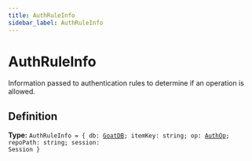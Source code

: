 ```yaml
---
title: AuthRuleInfo
sidebar_label: AuthRuleInfo
---
```


# AuthRuleInfo

Information passed to authentication rules to determine if an operation
is allowed.

## Definition

**Type:** <code>AuthRuleInfo = &#123; db: [GoatDB](/docs/api/classes/goatdb); itemKey: string; op: [AuthOp](/docs/api/types/authop); repoPath: string; session: Session &#125;</code>

